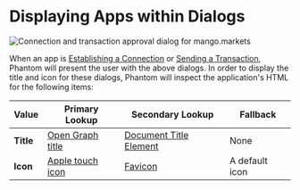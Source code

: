 # Displaying Apps within Dialogs

![Connection and transaction approval dialog for mango.markets](<../.gitbook/assets/image (7).png>)

When an app is [Establishing a Connection](/getting-started-with-solana/establishing-a-connection) or [Sending a Transaction](/getting-started-with-solana/sending-a-transaction), Phantom will present the user with the above dialogs. In order to display the title and icon for these dialogs, Phantom will inspect the application's HTML for the following items:

| Value     | Primary Lookup                                                         | Secondary Lookup                                                                          | Fallback       |
| --------- | ---------------------------------------------------------------------- | ----------------------------------------------------------------------------------------- | -------------- |
| **Title** | [Open Graph title](https://ogp.me/)                                    | [Document Title Element](https://developer.mozilla.org/en-US/docs/Web/HTML/Element/title) | None           |
| **Icon**  | [Apple touch icon](https://www.computerhope.com/jargon/a/appletou.htm) | [Favicon](https://developer.mozilla.org/en-US/docs/Glossary/Favicon)                      | A default icon |
